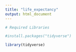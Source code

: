 ```yaml
---
title: "life_expectancy"
output: html_document
---
```


```r
# Required Libraries

#install.packages("tidyverse")

library(tidyverse)

```

